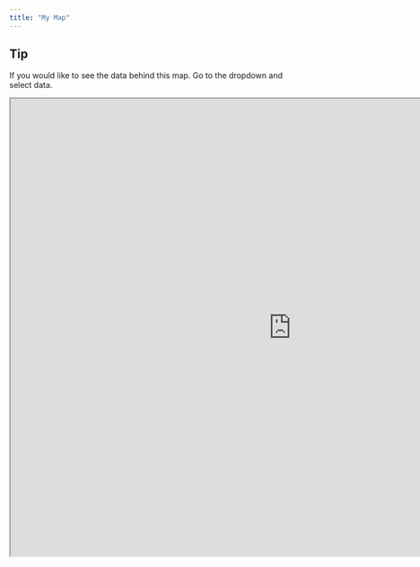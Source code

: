 ---
title: "My Map"
---

::: callout-tip
## Tip
If you would like to see the data behind this map. Go to the dropdown and select data.
:::

<iframe width="1000" height="815" src="https://www.arcgis.com/apps/dashboards/2861faac1dc14527922721a64af169ef" title="ArcGIS Dashboard" frameborder="1" allowfullscreen></iframe>
